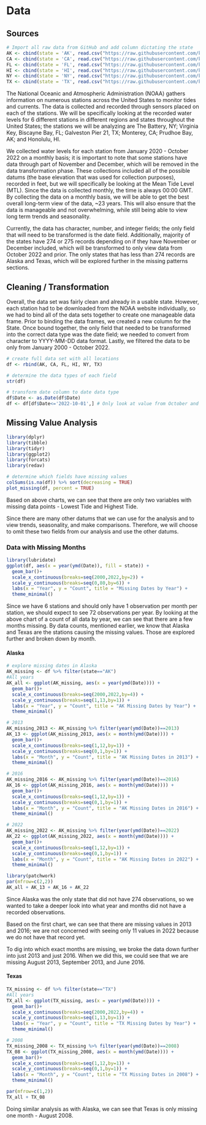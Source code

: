 # Data

## Sources

```r

# Import all raw data from GitHub and add column dictating the state
AK <- cbind(state = 'AK', read.csv("https://raw.githubusercontent.com/kylie-brothers/US-Water-Levels/main/Raw%20Data/AK_WL_Monthly.csv"))
CA <- cbind(state = 'CA', read.csv("https://raw.githubusercontent.com/kylie-brothers/US-Water-Levels/main/Raw%20Data/CA_WL_Monthly.csv"))
FL <- cbind(state = 'FL', read.csv("https://raw.githubusercontent.com/kylie-brothers/US-Water-Levels/main/Raw%20Data/FL_WL_Monthly.csv"))
HI <- cbind(state = 'HI', read.csv("https://raw.githubusercontent.com/kylie-brothers/US-Water-Levels/main/Raw%20Data/HI_WL_Monthly.csv"))
NY <- cbind(state = 'NY', read.csv("https://raw.githubusercontent.com/kylie-brothers/US-Water-Levels/main/Raw%20Data/NY_WL_Monthly.csv"))
TX <- cbind(state = 'TX', read.csv("https://raw.githubusercontent.com/kylie-brothers/US-Water-Levels/main/Raw%20Data/TX_WL_Monthly.csv"))

```

The National Oceanic and Atmospheric Administration (NOAA) gathers information on numerous stations across the United States to monitor tides and currents. The data is collected and recorded through sensors placed on each of the stations. We will be specifically looking at the recorded water levels for 6 different stations in different regions and states throughout the United States; the stations we will be analyzing are The Battery, NY; Virginia Key, Biscayne Bay, FL; Galveston Pier 21, TX; Monterey, CA; Prudhoe Bay, AK; and Honolulu, HI.

We collected water levels for each station from January 2020 - October 2022 on a monthly basis; it is important to note that some stations have data through part of November and December, which will be removed in the data transformation phase. These collections included all of the possible datums (the base elevation that was used for collection purposes), recorded in feet, but we will specifically be looking at the Mean Tide Level (MTL). Since the data is collected monthly, the time is always 00:00 GMT. By collecting the data on a monthly basis, we will be able to get the best overall long-term view of the data, ~23 years. This will also ensure that the data is manageable and not overwhelming, while still being able to view long term trends and seasonality.

Currently, the data has character, number, and integer fields; the only field that will need to be transformed is the date field. Additionally, majority of the states have 274 or 275 records depending on if they have November or December included, which will be transformed to only view data from October 2022 and prior. The only states that has less than 274 records are Alaska and Texas, which will be explored further in the missing patterns sections.

## Cleaning / Transformation

Overall, the data set was fairly clean and already in a usable state. However, each station had to be downloaded from the NOAA website individually, so we had to bind all of the data sets together to create one manageable data frame. Prior to binding the data frames, we created a new column for the State. Once bound together, the only field that needed to be transformed into the correct data type was the date field; we needed to convert from character to YYYY-MM-DD data format. Lastly, we filtered the data to be only from January 2000 - October 2022.

```r
# create full data set with all locations
df <- rbind(AK, CA, FL, HI, NY, TX)

# determine the data types of each field
str(df)

# transform date column to date data type
df$Date <- as.Date(df$Date)
df <- df[df$Date<='2022-10-01',] # Only look at value from October and prior
```

## Missing Value Analysis

```r
library(dplyr)
library(tibble)
library(tidyr)
library(ggplot2)
library(forcats)
library(redav)

# determine which fields have missing values
colSums(is.na(df)) %>% sort(decreasing = TRUE)
plot_missing(df, percent = TRUE)

```

Based on above charts, we can see that there are only two variables with missing data points - Lowest Tide and Highest Tide.

Since there are many other datums that we can use for the analysis and to view trends, seasonality, and make comparisons. Therefore, we will choose to omit these two fields from our analysis and use the other datums.

### Data with Missing Months

```r
library(lubridate)
ggplot(df, aes(x = year(ymd(Date)), fill = state)) +
  geom_bar()+
  scale_x_continuous(breaks=seq(2000,2022,by=2)) +
  scale_y_continuous(breaks=seq(0,80,by=6)) +
  labs(x = "Year", y = "Count", title = "Missing Dates by Year") +
  theme_minimal()
```

Since we have 6 stations and should only have 1 observation per month per station, we should expect to see 72 observations per year. By looking at the above chart of a count of all data by year, we can see that there are a few months missing. By data counts, mentioned earlier, we know that Alaska and Texas are the stations causing the missing values. Those are explored further and broken down by month.

#### Alaska

```r
# explore missing dates in Alaska
AK_missing <- df %>% filter(state=="AK")
#All years
AK_all <- ggplot(AK_missing, aes(x = year(ymd(Date)))) +
  geom_bar()+
  scale_x_continuous(breaks=seq(2000,2022,by=4)) +
  scale_y_continuous(breaks=seq(1,13,by=1)) +
  labs(x = "Year", y = "Count", title = "AK Missing Dates by Year") +
  theme_minimal()

# 2013
AK_missing_2013 <- AK_missing %>% filter(year(ymd(Date))==2013)
AK_13 <- ggplot(AK_missing_2013, aes(x = month(ymd(Date)))) +
  geom_bar()+
  scale_x_continuous(breaks=seq(1,12,by=1)) +
  scale_y_continuous(breaks=seq(0,1,by=1)) +
  labs(x = "Month", y = "Count", title = "AK Missing Dates in 2013") +
  theme_minimal()

# 2016
AK_missing_2016 <- AK_missing %>% filter(year(ymd(Date))==2016)
AK_16 <- ggplot(AK_missing_2016, aes(x = month(ymd(Date)))) +
  geom_bar()+
  scale_x_continuous(breaks=seq(1,12,by=1)) +
  scale_y_continuous(breaks=seq(0,1,by=1)) +
  labs(x = "Month", y = "Count", title = "AK Missing Dates in 2016") +
  theme_minimal()

# 2022
AK_missing_2022 <- AK_missing %>% filter(year(ymd(Date))==2022)
AK_22 <- ggplot(AK_missing_2022, aes(x = month(ymd(Date)))) +
  geom_bar()+
  scale_x_continuous(breaks=seq(1,12,by=1)) +
  scale_y_continuous(breaks=seq(0,1,by=1)) +
  labs(x = "Month", y = "Count", title = "AK Missing Dates in 2022") +
  theme_minimal()

library(patchwork)
par(mfrow=c(2,2))
AK_all + AK_13 + AK_16 + AK_22
```

Since Alaska was the only state that did not have 274 observations, so we wanted to take a deeper look into what year and months did not have a recorded observations.

Based on the first chart, we can see that there are missing values in 2013 and 2016; we are not concerned with seeing only 11 values in 2022 because we do not have that record yet.

To dig into which exact months are missing, we broke the data down further into just 2013 and just 2016. When we did this, we could see that we are missing August 2013, September 2013, and June 2016.


#### Texas

```r
TX_missing <- df %>% filter(state=="TX")
#All years
TX_all <- ggplot(TX_missing, aes(x = year(ymd(Date)))) +
  geom_bar()+
  scale_x_continuous(breaks=seq(2000,2022,by=4)) +
  scale_y_continuous(breaks=seq(1,13,by=1)) +
  labs(x = "Year", y = "Count", title = "TX Missing Dates by Year") +
  theme_minimal()

# 2008
TX_missing_2008 <- TX_missing %>% filter(year(ymd(Date))==2008)
TX_08 <- ggplot(TX_missing_2008, aes(x = month(ymd(Date)))) +
  geom_bar()+
  scale_x_continuous(breaks=seq(1,12,by=1)) +
  scale_y_continuous(breaks=seq(0,1,by=1)) +
  labs(x = "Month", y = "Count", title = "TX Missing Dates in 2008") +
  theme_minimal()

par(mfrow=c(1,2))
TX_all + TX_08
```

Doing similar analysis as with Alaska, we can see that Texas is only missing one month - August 2008.

